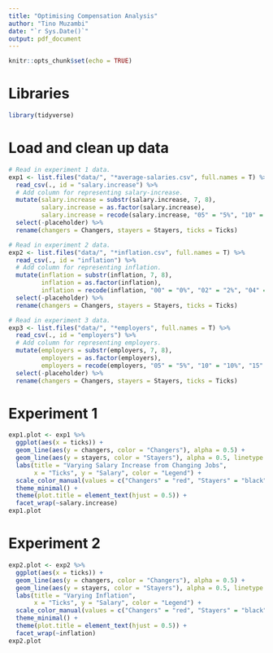 ```yaml
---
title: "Optimising Compensation Analysis"
author: "Tino Muzambi"
date: "`r Sys.Date()`"
output: pdf_document
---
```


```r
knitr::opts_chunk$set(echo = TRUE)
```

# Libraries
```r
library(tidyverse)
```

# Load and clean up data
```r
# Read in experiment 1 data.
exp1 <- list.files("data/", "*average-salaries.csv", full.names = T) %>% 
  read_csv(., id = "salary.increase") %>% 
  # Add column for representing salary-increase.
  mutate(salary.increase = substr(salary.increase, 7, 8),
         salary.increase = as.factor(salary.increase),
         salary.increase = recode(salary.increase, "05" = "5%", "10" = "10%", "15" = "15%", "20" = "20%", "25" = "25%", "30" = "30%")) %>% 
  select(-placeholder) %>% 
  rename(changers = Changers, stayers = Stayers, ticks = Ticks)

# Read in experiment 2 data.
exp2 <- list.files("data/", "*inflation.csv", full.names = T) %>% 
  read_csv(., id = "inflation") %>% 
  # Add column for representing inflation.
  mutate(inflation = substr(inflation, 7, 8),
         inflation = as.factor(inflation),
         inflation = recode(inflation, "00" = "0%", "02" = "2%", "04" = "4%", "06" = "6%", "08" = "8%", "10" = "10%")) %>% 
  select(-placeholder) %>% 
  rename(changers = Changers, stayers = Stayers, ticks = Ticks)

# Read in experiment 3 data.
exp3 <- list.files("data/", "*employers", full.names = T) %>% 
  read_csv(., id = "employers") %>% 
  # Add column for representing employers.
  mutate(employers = substr(employers, 7, 8),
         employers = as.factor(employers),
         employers = recode(employers, "05" = "5%", "10" = "10%", "15" = "15%", "20" = "20%",)) %>% 
  select(-placeholder) %>% 
  rename(changers = Changers, stayers = Stayers, ticks = Ticks)
```

# Experiment 1
```r
exp1.plot <- exp1 %>% 
  ggplot(aes(x = ticks)) +
  geom_line(aes(y = changers, color = "Changers"), alpha = 0.5) +
  geom_line(aes(y = stayers, color = "Stayers"), alpha = 0.5, linetype = "dashed") +
  labs(title = "Varying Salary Increase from Changing Jobs",
       x = "Ticks", y = "Salary", color = "Legend") +
  scale_color_manual(values = c("Changers" = "red", "Stayers" = "black")) +
  theme_minimal() +
  theme(plot.title = element_text(hjust = 0.5)) + 
  facet_wrap(~salary.increase)
exp1.plot
```

# Experiment 2
```r
exp2.plot <- exp2 %>% 
  ggplot(aes(x = ticks)) +
  geom_line(aes(y = changers, color = "Changers"), alpha = 0.5) +
  geom_line(aes(y = stayers, color = "Stayers"), alpha = 0.5, linetype = "dashed") +
  labs(title = "Varying Inflation",
       x = "Ticks", y = "Salary", color = "Legend") +
  scale_color_manual(values = c("Changers" = "red", "Stayers" = "black")) +
  theme_minimal() +
  theme(plot.title = element_text(hjust = 0.5)) + 
  facet_wrap(~inflation)
exp2.plot
```

